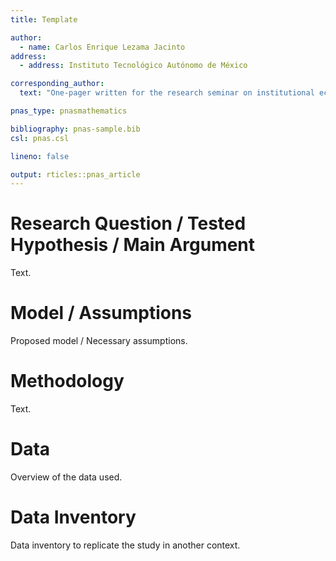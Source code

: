```yaml
---
title: Template

author:
  - name: Carlos Enrique Lezama Jacinto
address:
  - address: Instituto Tecnológico Autónomo de México

corresponding_author:
  text: "One-pager written for the research seminar on institutional economics. E-mail: [clezamaj@itam.mx](mailto:clezamaj@itam.mx)."

pnas_type: pnasmathematics

bibliography: pnas-sample.bib
csl: pnas.csl

lineno: false

output: rticles::pnas_article
---
```


# Research Question / Tested Hypothesis / Main Argument {-}

Text.

# Model / Assumptions {-}

Proposed model / Necessary assumptions.

# Methodology {-}

Text.

# Data {-}

Overview of the data used.

# Data Inventory {-}

Data inventory to replicate the study in another context.

<!-- Leave these lines as they are at the end of your .Rmd file to ensure placement of methods & acknowledgements sections before the references-->
\showmatmethods
\showacknow
\pnasbreak
